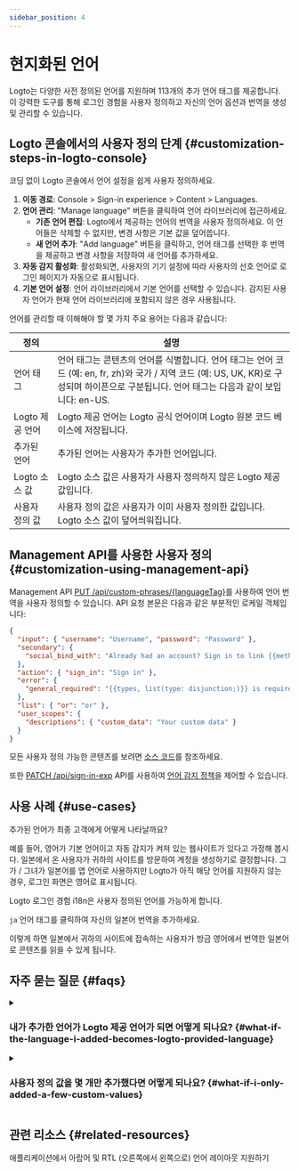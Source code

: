 ```yaml
---
sidebar_position: 4
---
```


# 현지화된 언어

Logto는 다양한 사전 정의된 언어를 지원하며 113개의 추가 언어 태그를 제공합니다. 이 강력한 도구를 통해 로그인 경험을 사용자 정의하고 자신의 언어 옵션과 번역을 생성 및 관리할 수 있습니다.

## Logto 콘솔에서의 사용자 정의 단계 \{#customization-steps-in-logto-console}

코딩 없이 Logto 콘솔에서 언어 설정을 쉽게 사용자 정의하세요.

1. **이동 경로**: <CloudLink to="/sign-in-experience/content">Console > Sign-in experience > Content > Languages</CloudLink>.
2. **언어 관리**: "Manage language" 버튼을 클릭하여 언어 라이브러리에 접근하세요.
   - **기존 언어 편집**: Logto에서 제공하는 언어의 번역을 사용자 정의하세요. 이 언어들은 삭제할 수 없지만, 변경 사항은 기본 값을 덮어씁니다.
   - **새 언어 추가**: "Add language" 버튼을 클릭하고, 언어 태그를 선택한 후 번역을 제공하고 변경 사항을 저장하여 새 언어를 추가하세요.
3. **자동 감지 활성화**: 활성화되면, 사용자의 기기 설정에 따라 사용자의 선호 언어로 로그인 페이지가 자동으로 표시됩니다.
4. **기본 언어 설정**: 언어 라이브러리에서 기본 언어를 선택할 수 있습니다. 감지된 사용자 언어가 현재 언어 라이브러리에 포함되지 않은 경우 사용됩니다.

언어를 관리할 때 이해해야 할 몇 가지 주요 용어는 다음과 같습니다:

| 정의            | 설명                                                                                                                                                                                          |
| --------------- | --------------------------------------------------------------------------------------------------------------------------------------------------------------------------------------------- |
| 언어 태그       | 언어 태그는 콘텐츠의 언어를 식별합니다. 언어 태그는 언어 코드 (예: en, fr, zh)와 국가 / 지역 코드 (예: US, UK, KR)로 구성되며 하이픈으로 구분됩니다. 언어 태그는 다음과 같이 보입니다: en-US. |
| Logto 제공 언어 | Logto 제공 언어는 Logto 공식 언어이며 Logto 원본 코드 베이스에 저장됩니다.                                                                                                                    |
| 추가된 언어     | 추가된 언어는 사용자가 추가한 언어입니다.                                                                                                                                                     |
| Logto 소스 값   | Logto 소스 값은 사용자가 사용자 정의하지 않은 Logto 제공 값입니다.                                                                                                                            |
| 사용자 정의 값  | 사용자 정의 값은 사용자가 이미 사용자 정의한 값입니다. Logto 소스 값이 덮어씌워집니다.                                                                                                        |

## Management API를 사용한 사용자 정의 \{#customization-using-management-api}

Management API [PUT /api/custom-phrases/\{languageTag\}](https://openapi.logto.io/operation/operation-replacecustomphrase)를 사용하여 언어 번역을 사용자 정의할 수 있습니다. API 요청 본문은 다음과 같은 부분적인 로케일 객체입니다:

```json
{
  "input": { "username": "Username", "password": "Password" },
  "secondary": {
    "social_bind_with": "Already had an account? Sign in to link {{methods, list(type: disjunction;)}} with your social identity."
  },
  "action": { "sign_in": "Sign in" },
  "error": {
    "general_required": "{{types, list(type: disjunction;)}} is required"
  },
  "list": { "or": "or" },
  "user_scopes": {
    "descriptions": { "custom_data": "Your custom data" }
  }
}
```

모든 사용자 정의 가능한 콘텐츠를 보려면 [소스 코드](https://github.com/logto-io/logto/blob/master/packages/phrases-experience/src/locales/en/index.ts)를 참조하세요.

또한 [PATCH /api/sign-in-exp](https://openapi.logto.io/group/endpoint-sign-in-experience) API를 사용하여 [언어 감지 정책](https://openapi.logto.io/operation/operation-getsigninexp#operation-getsigninexp-200-body-application-json-languageinfo)을 제어할 수 있습니다.

## 사용 사례 \{#use-cases}

추가된 언어가 최종 고객에게 어떻게 나타날까요?

예를 들어, 영어가 기본 언어이고 자동 감지가 켜져 있는 웹사이트가 있다고 가정해 봅시다. 일본에서 온 사용자가 귀하의 사이트를 방문하여 계정을 생성하기로 결정합니다. 그가 / 그녀가 일본어를 앱 언어로 사용하지만 Logto가 아직 해당 언어를 지원하지 않는 경우, 로그인 화면은 영어로 표시됩니다.

Logto 로그인 경험 i18n은 사용자 정의된 언어를 가능하게 합니다.

`ja` 언어 태그를 클릭하여 자신의 일본어 번역을 추가하세요.

이렇게 하면 일본에서 귀하의 사이트에 접속하는 사용자가 방금 영어에서 번역한 일본어로 콘텐츠를 읽을 수 있게 됩니다.

## 자주 묻는 질문 \{#faqs}

<details>
  <summary>

### 내가 추가한 언어가 Logto 제공 언어가 되면 어떻게 되나요? \{#what-if-the-language-i-added-becomes-logto-provided-language}

</summary>

왼쪽의 언어 태그 옆에 Logto 제공 태그가 나타나며, 추가한 언어는 더 이상 제거할 수 없게 됩니다. 수정된 값은 계속 작동하며 원래 Logto 값을 대체합니다. 사용자 제공 값을 지우면 Logto의 기본 구성에서 제공하는 값을 사용할 수 있습니다.

</details>

<details>
  <summary>

### 사용자 정의 값을 몇 개만 추가했다면 어떻게 되나요? \{#what-if-i-only-added-a-few-custom-values}

</summary>

최종 사용자가 보는 것은 두 열이 병합된 결과입니다.
Logto가 제공한 원본 콘텐츠 복사본의 일부만 조정하고 싶다고 가정해 봅시다. 귀하의 가입 화면과 Logto가 제공한 화면의 차이점은 편집한 키뿐입니다. 나머지 콘텐츠는 변경되지 않습니다.

</details>

## 관련 리소스 \{#related-resources}

<Url href="https://blog.logto.io/rtl-language-support">
  애플리케이션에서 아랍어 및 RTL (오른쪽에서 왼쪽으로) 언어 레이아웃 지원하기
</Url>
